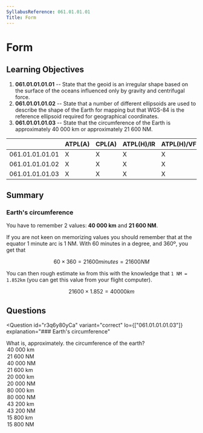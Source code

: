 ```yaml
---
SyllabusReference: 061.01.01.01
Title: Form
---
```


# Form

## Learning Objectives

1. **061.01.01.01.01** -- State that the geoid is an irregular shape based on
   the surface of the oceans influenced only by gravity and centrifugal force.
2. **061.01.01.01.02** -- State that a number of different ellipsoids are used
   to describe the shape of the Earth for mapping but that WGS-84 is the
   reference ellipsoid required for geographical coordinates.
3. **061.01.01.01.03** -- State that the circumference of the Earth is
   approximately 40 000 km or approximately 21 600 NM.

|                 | ATPL(A) | CPL(A) | ATPL(H)/IR | ATPL(H)/VFR | CPL(H) | IR  | CBIR(A) |
| --------------- | ------- | ------ | ---------- | ----------- | ------ | --- | ------- |
| 061.01.01.01.01 | X       | X      | X          | X           | X      |     |         |
| 061.01.01.01.02 | X       | X      | X          | X           | X      |     |         |
| 061.01.01.01.03 | X       | X      | X          | X           | X      |     |         |

## Summary

### Earth's circumference

You have to remember 2 values: **40 000 km** and **21 600 NM**.

If you are not keen on memorizing values you should remember that at the equator
1 minute arc is 1 NM. With 60 minutes in a degree, and 360º, you get that

$$
60 \times 360 = 21600 minutes = 21600 NM
$$

You can then rough estimate `km` from this with the knowledge that
`1 NM = 1.852km` (you can get this value from your flight computer).

$$
21600 \times 1.852 = 40000 km
$$

## Questions

<Question
  id="r3q6y80yCa"
  variant="correct"
  lo={["061.01.01.01.03"]}
  explanation="### Earth's circumference"
>
  <Text variant="oneCorrect">
    What is, approximately. the circumference of the earth?
  </Text>
  <Option
    id="r3q6y80yCa-1"
    correct
    why="1 NM = 1 min arc. 60 * 360 = 21 600 = 40 000km"
  >
    40 000 km
  </Option>
  <Option id="r3q6y80yCa-2" correct why="1 NM = 1 min arc. 60 * 360 = 21 600">
    21 600 NM
  </Option>
  <Option id="r3q6y80yCa-3" why="">
    40 000 NM
  </Option>
  <Option id="r3q6y80yCa-4" why="">
    21 600 km
  </Option>
  <Option id="r3q6y80yCa-5" why="">
    20 000 km
  </Option>
  <Option id="r3q6y80yCa-6" why="">
    20 000 NM
  </Option>
  <Option id="r3q6y80yCa-7" why="">
    80 000 km
  </Option>
  <Option id="r3q6y80yCa-8" why="">
    80 000 NM
  </Option>
  <Option id="r3q6y80yCa-9" why="">
    43 200 km
  </Option>
  <Option id="r3q6y80yCa-a" why="">
    43 200 NM
  </Option>
  <Option id="r3q6y80yCa-b" why="">
    15 800 km
  </Option>
  <Option id="r3q6y80yCa-c" why="">
    15 800 NM
  </Option>
</Question>

